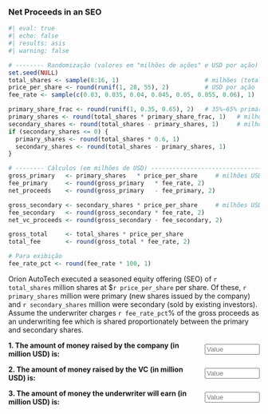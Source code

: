 
### Net Proceeds in an SEO

```r
#| eval: true
#| echo: false
#| results: asis
#| warning: false

# -------- Randomização (valores em "milhões de ações" e USD por ação) --------
set.seed(NULL)
total_shares <- sample(8:16, 1)                        # milhões (total no SEO)
price_per_share <- round(runif(1, 28, 55), 2)          # USD por ação
fee_rate <- sample(c(0.03, 0.035, 0.04, 0.045, 0.05, 0.055, 0.06), 1)

primary_share_frac <- round(runif(1, 0.35, 0.65), 2)   # 35%–65% primárias
primary_shares <- round(total_shares * primary_share_frac, 1)   # milhões
secondary_shares <- round(total_shares - primary_shares, 1)     # milhões
if (secondary_shares <= 0) {
  primary_shares <- round(total_shares * 0.6, 1)
  secondary_shares <- round(total_shares - primary_shares, 1)
}

# -------- Cálculos (em milhões de USD) ---------------------------------------
gross_primary   <- primary_shares   * price_per_share     # milhões USD
fee_primary     <- round(gross_primary   * fee_rate, 2)
net_proceeds    <- round(gross_primary   - fee_primary, 2)

gross_secondary <- secondary_shares * price_per_share     # milhões USD
fee_secondary   <- round(gross_secondary * fee_rate, 2)
net_vc_proceeds <- round(gross_secondary - fee_secondary, 2)

gross_total     <- total_shares * price_per_share
total_fee       <- round(gross_total * fee_rate, 2)

# Para exibição
fee_rate_pct <- round(fee_rate * 100, 1)
```


Orion AutoTech executed a seasoned equity offering (SEO) of `r total_shares` million shares at $`r price_per_share` per share.
Of these, `r primary_shares` million were primary (new shares issued by the company) and `r secondary_shares` million were secondary (sold by existing investors).
Assume the underwriter charges `r fee_rate_pct`% of the gross proceeds as an underwriting fee which is shared proportionately between the primary and secondary shares.


::: {.question-block}

<form onsubmit="event.preventDefault();" style="display:flex;align-items:center;gap:8px;"> <span ><strong>1. The amount of money raised by the company (in million USD) is:</strong></span> <input type="number" id="module1_num_q7a" name="module1_num_q7a" placeholder="Value" style="width:110px;" data-correct-answer="`r round(net_proceeds, 1)`" data-tolerance="0.5" /> </form> <div id="feedback-module1_num_q7a" class="feedback" data-status="" style="display:none;"> ✅ Net to issuer = (Primary Shares × Price) − Underwriter fee on primary = (`r primary_shares` × $`r price_per_share`) − (`r fee_rate_pct`% × $`r round(gross_primary, 2)` million) = $`r round(gross_primary, 2)` million − $`r fee_primary` million = **$`r round(net_proceeds, 1)` million**. </div> 
:::

::: {.question-block}

<form onsubmit="event.preventDefault();" style="display:flex;align-items:center;gap:8px;"> <span ><strong>2. The amount of money raised by the VC (in million USD) is:</strong></span> <input type="number" id="module1_num_q7b" name="module1_num_q7b" placeholder="Value" style="width:110px;" data-correct-answer="`r round(net_vc_proceeds, 1)`" data-tolerance="0.5" /> </form> <div id="feedback-module1_num_q7b" class="feedback" data-status="" style="display:none;"> ✅ Net to VCs = (Secondary Shares × Price) − Underwriter fee on secondary = (`r secondary_shares` × $`r price_per_share`) − (`r fee_rate_pct`% × $`r round(gross_secondary, 2)` million) = $`r round(gross_secondary, 2)` million − $`r fee_secondary` million = **$`r round(net_vc_proceeds, 1)` million**. </div> 

:::

::: {.question-block}

<form onsubmit="event.preventDefault();" style="display:flex;align-items:center;gap:8px;"> <span ><strong>3. The amount of money the underwriter will earn  (in million USD) is:</strong></span> <input type="number" id="module1_num_q7c" name="module1_num_q7c" placeholder="Value" style="width:110px;" data-correct-answer="`r round(total_fee, 1)`" data-tolerance="0.5" /> </form> <div id="feedback-module1_num_q7c" class="feedback" data-status="" style="display:none;"> ✅ Fee = (Total Shares × Price) × Fee Rate = (`r total_shares` × $`r price_per_share`) × `r fee_rate_pct`% = $`r round(gross_total, 2)` million × `r fee_rate_pct`% = **$`r round(total_fee, 1)` million**. </div> 

:::